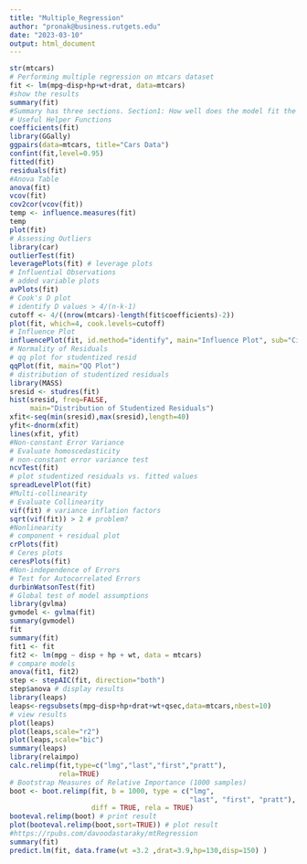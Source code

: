 ```yaml
---
title: "Multiple_Regression"
author: "pronak@business.rutgets.edu"
date: "2023-03-10"
output: html_document
---
```


```r
str(mtcars)
# Performing multiple regression on mtcars dataset
fit <- lm(mpg~disp+hp+wt+drat, data=mtcars)
#show the results
summary(fit)
#Summary has three sections. Section1: How well does the model fit the data (before Coefficients). Section2: Is the hypothesis supported? (until sifnif codes). Section3: How well does data fit the model (again).
# Useful Helper Functions
coefficients(fit)
library(GGally)
ggpairs(data=mtcars, title="Cars Data")
confint(fit,level=0.95)
fitted(fit)
residuals(fit)
#Anova Table
anova(fit)
vcov(fit)
cov2cor(vcov(fit))
temp <- influence.measures(fit)
temp
plot(fit)
# Assessing Outliers
library(car)
outlierTest(fit)
leveragePlots(fit) # leverage plots
# Influential Observations
# added variable plots
avPlots(fit)
# Cook's D plot
# identify D values > 4/(n-k-1)
cutoff <- 4/((nrow(mtcars)-length(fit$coefficients)-2))
plot(fit, which=4, cook.levels=cutoff)
# Influence Plot
influencePlot(fit, id.method="identify", main="Influence Plot", sub="Circle size is proportial to Cook's Distance" )
# Normality of Residuals
# qq plot for studentized resid
qqPlot(fit, main="QQ Plot")
# distribution of studentized residuals
library(MASS)
sresid <- studres(fit)
hist(sresid, freq=FALSE,
     main="Distribution of Studentized Residuals")
xfit<-seq(min(sresid),max(sresid),length=40)
yfit<-dnorm(xfit)
lines(xfit, yfit)
#Non-constant Error Variance
# Evaluate homoscedasticity
# non-constant error variance test
ncvTest(fit)
# plot studentized residuals vs. fitted values
spreadLevelPlot(fit)
#Multi-collinearity
# Evaluate Collinearity
vif(fit) # variance inflation factors
sqrt(vif(fit)) > 2 # problem?
#Nonlinearity
# component + residual plot
crPlots(fit)
# Ceres plots
ceresPlots(fit)
#Non-independence of Errors
# Test for Autocorrelated Errors
durbinWatsonTest(fit)
# Global test of model assumptions
library(gvlma)
gvmodel <- gvlma(fit)
summary(gvmodel)
fit
summary(fit)
fit1 <- fit
fit2 <- lm(mpg ~ disp + hp + wt, data = mtcars)
# compare models
anova(fit1, fit2)
step <- stepAIC(fit, direction="both")
step$anova # display results
library(leaps)
leaps<-regsubsets(mpg~disp+hp+drat+wt+qsec,data=mtcars,nbest=10)
# view results
plot(leaps)
plot(leaps,scale="r2")
plot(leaps,scale="bic")
summary(leaps)
library(relaimpo)
calc.relimp(fit,type=c("lmg","last","first","pratt"),
            rela=TRUE)
# Bootstrap Measures of Relative Importance (1000 samples)
boot <- boot.relimp(fit, b = 1000, type = c("lmg",
                                            "last", "first", "pratt"), rank = TRUE,
                    diff = TRUE, rela = TRUE)
booteval.relimp(boot) # print result
plot(booteval.relimp(boot,sort=TRUE)) # plot result
#https://rpubs.com/davoodastaraky/mtRegression
summary(fit)
predict.lm(fit, data.frame(wt =3.2 ,drat=3.9,hp=130,disp=150) )


```
